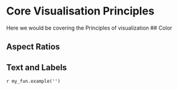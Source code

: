 # Core Visualisation Principles

Here we would be covering the Principles of visualization 
## Color 



## Aspect Ratios



## Text and Labels
`r my_fun.example('')`